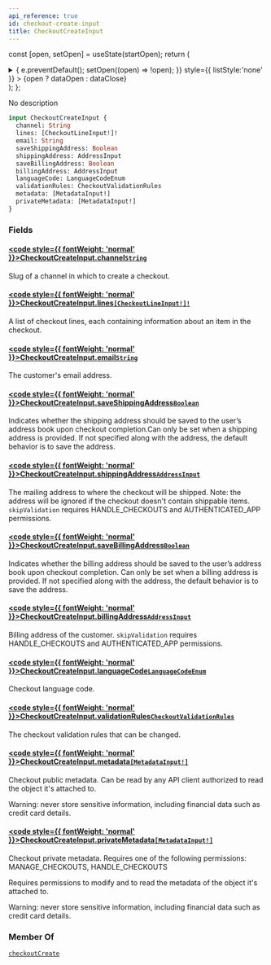 ```yaml
---
api_reference: true
id: checkout-create-input
title: CheckoutCreateInput
---
```






const [open, setOpen] = useState(startOpen);
return (
<details {...(open ? { open: true } : {})} className="details" style={{ border:'none', boxShadow:'none', background:'var(--ifm-background-color)' }}>
<summary
onClick={(e) => {
e.preventDefault();
setOpen((open) => !open);
}}
style={{ listStyle:'none' }} >
{open ? dataOpen : dataClose}
</summary>
{open && children}
</details>
);
};

No description

```graphql
input CheckoutCreateInput {
  channel: String
  lines: [CheckoutLineInput!]!
  email: String
  saveShippingAddress: Boolean
  shippingAddress: AddressInput
  saveBillingAddress: Boolean
  billingAddress: AddressInput
  languageCode: LanguageCodeEnum
  validationRules: CheckoutValidationRules
  metadata: [MetadataInput!]
  privateMetadata: [MetadataInput!]
}
```

### Fields

#### [<code style={{ fontWeight: 'normal' }}>CheckoutCreateInput.<b>channel</b></code>](#)<Bullet />[`String`](../../../api-reference/miscellaneous/scalars/string.mdx) <Badge class="badge badge--secondary" text="scalar"/> <Badge class="badge badge--secondary" text="miscellaneous"/>

Slug of a channel in which to create a checkout.

#### [<code style={{ fontWeight: 'normal' }}>CheckoutCreateInput.<b>lines</b></code>](#)<Bullet />[`[CheckoutLineInput!]!`](../../../api-reference/checkout/inputs/checkout-line-input.mdx) <Badge class="badge badge--secondary" text="non-null"/> <Badge class="badge badge--secondary" text="input"/> <Badge class="badge badge--secondary" text="checkout"/>

A list of checkout lines, each containing information about an item in the checkout.

#### [<code style={{ fontWeight: 'normal' }}>CheckoutCreateInput.<b>email</b></code>](#)<Bullet />[`String`](../../../api-reference/miscellaneous/scalars/string.mdx) <Badge class="badge badge--secondary" text="scalar"/> <Badge class="badge badge--secondary" text="miscellaneous"/>

The customer's email address.

#### [<code style={{ fontWeight: 'normal' }}>CheckoutCreateInput.<b>saveShippingAddress</b></code>](#)<Bullet />[`Boolean`](../../../api-reference/miscellaneous/scalars/boolean.mdx) <Badge class="badge badge--secondary" text="scalar"/> <Badge class="badge badge--secondary" text="miscellaneous"/>

Indicates whether the shipping address should be saved to the user’s address book upon checkout completion.Can only be set when a shipping address is provided. If not specified along with the address, the default behavior is to save the address.


<Badge text="Added in Saleor 3.21" class="badge badge--secondary margin-bottom--sm" />


#### [<code style={{ fontWeight: 'normal' }}>CheckoutCreateInput.<b>shippingAddress</b></code>](#)<Bullet />[`AddressInput`](../../../api-reference/miscellaneous/inputs/address-input.mdx) <Badge class="badge badge--secondary" text="input"/> <Badge class="badge badge--secondary" text="miscellaneous"/>

The mailing address to where the checkout will be shipped. Note: the address will be ignored if the checkout doesn't contain shippable items. `skipValidation` requires HANDLE_CHECKOUTS and AUTHENTICATED_APP permissions.

#### [<code style={{ fontWeight: 'normal' }}>CheckoutCreateInput.<b>saveBillingAddress</b></code>](#)<Bullet />[`Boolean`](../../../api-reference/miscellaneous/scalars/boolean.mdx) <Badge class="badge badge--secondary" text="scalar"/> <Badge class="badge badge--secondary" text="miscellaneous"/>

Indicates whether the billing address should be saved to the user’s address book upon checkout completion. Can only be set when a billing address is provided. If not specified along with the address, the default behavior is to save the address.


<Badge text="Added in Saleor 3.21" class="badge badge--secondary margin-bottom--sm" />


#### [<code style={{ fontWeight: 'normal' }}>CheckoutCreateInput.<b>billingAddress</b></code>](#)<Bullet />[`AddressInput`](../../../api-reference/miscellaneous/inputs/address-input.mdx) <Badge class="badge badge--secondary" text="input"/> <Badge class="badge badge--secondary" text="miscellaneous"/>

Billing address of the customer. `skipValidation` requires HANDLE_CHECKOUTS and AUTHENTICATED_APP permissions.

#### [<code style={{ fontWeight: 'normal' }}>CheckoutCreateInput.<b>languageCode</b></code>](#)<Bullet />[`LanguageCodeEnum`](../../../api-reference/miscellaneous/enums/language-code-enum.mdx) <Badge class="badge badge--secondary" text="enum"/> <Badge class="badge badge--secondary" text="miscellaneous"/>

Checkout language code.

#### [<code style={{ fontWeight: 'normal' }}>CheckoutCreateInput.<b>validationRules</b></code>](#)<Bullet />[`CheckoutValidationRules`](../../../api-reference/checkout/inputs/checkout-validation-rules.mdx) <Badge class="badge badge--secondary" text="input"/> <Badge class="badge badge--secondary" text="checkout"/>

The checkout validation rules that can be changed.

#### [<code style={{ fontWeight: 'normal' }}>CheckoutCreateInput.<b>metadata</b></code>](#)<Bullet />[`[MetadataInput!]`](../../../api-reference/miscellaneous/inputs/metadata-input.mdx) <Badge class="badge badge--secondary" text="list"/> <Badge class="badge badge--secondary" text="input"/> <Badge class="badge badge--secondary" text="miscellaneous"/>

Checkout public metadata. Can be read by any API client authorized to read the object it's attached to.

Warning: never store sensitive information, including financial data such as credit card details.


<Badge text="Added in Saleor 3.21" class="badge badge--secondary margin-bottom--sm" />


#### [<code style={{ fontWeight: 'normal' }}>CheckoutCreateInput.<b>privateMetadata</b></code>](#)<Bullet />[`[MetadataInput!]`](../../../api-reference/miscellaneous/inputs/metadata-input.mdx) <Badge class="badge badge--secondary" text="list"/> <Badge class="badge badge--secondary" text="input"/> <Badge class="badge badge--secondary" text="miscellaneous"/>

Checkout private metadata. Requires one of the following permissions: MANAGE_CHECKOUTS, HANDLE_CHECKOUTS

Requires permissions to modify and to read the metadata of the object it's attached to.

Warning: never store sensitive information, including financial data such as credit card details.


<Badge text="Added in Saleor 3.21" class="badge badge--secondary margin-bottom--sm" />


### Member Of

[`checkoutCreate`](../../../api-reference/checkout/mutations/checkout-create.mdx) <Badge class="badge badge--secondary" text="mutation"/>
